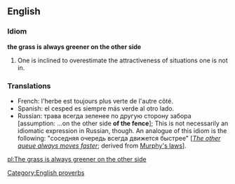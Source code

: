 ==English==
===Idiom===
'''the grass is always greener on the other side'''
# One is inclined to overestimate the attractiveness of situations one is not in.

===Translations===
*French: l'herbe est toujours plus verte de l'autre côté.
*Spanish: el cesped es siempre más verde al otro lado.
*Russian: трава всегда зеленее по другую сторону забора [assumption: ...on the other side '''of the fence''']; This is not necessarily an idiomatic expression in Russian, though. An analogue of this idiom is the following: "соседняя очередь всегда движется быстрее" [''[[The other queue always moves faster]]''; derived from [[w:Murphy's laws|Murphy's laws]]].

[[pl:The grass is always greener on the other side]]
[[Category:English proverbs]]